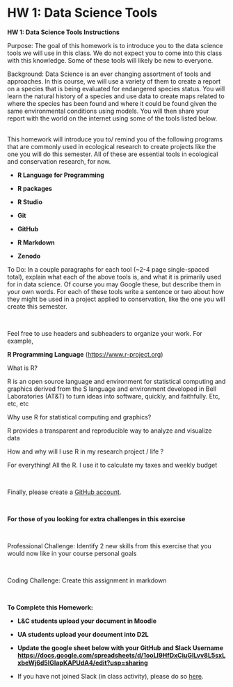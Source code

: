 # HW 1: Data Science Tools 

**HW 1: Data Science Tools Instructions**

Purpose: The goal of this homework is to introduce you to the data science tools we will use in this class. We do not expect you to come into this class with this knowledge. Some of these tools will likely be new to everyone.

Background: Data Science is an ever changing assortment of tools and approaches. In this course, we will use a variety of them to create a report on a species that is being evaluated for endangered species status. You will learn the natural history of a species and use data to create maps related to where the species has been found and where it could be found given the same environmental conditions using models. You will then share your report with the world on the internet using some of the tools listed below.  

\
This homework will introduce you to/ remind you of the following programs that are commonly used in ecological research to create projects like the one you will do this semester. All of these are essential tools in ecological and conservation research, for now. 

-   **R Language for Programming**

-   **R packages**

-   **R Studio**

-   **Git**

-   **GitHub**

-   **R Markdown**

-   **Zenodo**

To Do: In a couple paragraphs for each tool (\~2-4 page single-spaced total), explain what each of the above tools is, and what it is primarily used for in data science. Of course you may Google these, but describe them in your own words. For each of these tools write a sentence or two about how they might be used in a project applied to conservation, like the one you will create this semester.

\

Feel free to use headers and subheaders to organize your work. For example, 

**R Programming Language** (<https://www.r-project.org>)

What is R?

R is an open source language and environment for statistical computing and graphics derived from the S language and environment developed in Bell Laboratories (AT&T) to turn ideas into software, quickly, and faithfully. Etc, etc, etc\

Why use R for statistical computing and graphics?

R provides a transparent and reproducible way to analyze and visualize data \

How and why will I use R in my research project / life ?

For everything! All the R. I use it to calculate my taxes and weekly budget

\

Finally, please create a [GitHub account](https://github.com/signup).

\

**For those of you looking for extra challenges in this exercise**

\

Professional Challenge: Identify 2 new skills from this exercise that you would now like in your course personal goals

\

Coding Challenge: Create this assignment in markdown

\

**To Complete this Homework:**

-   **L&C students upload your document in Moodle**

-   **UA students upload your document into D2L**

-   **Update the google sheet below with your GitHub and Slack Username <https://docs.google.com/spreadsheets/d/1ooLI9HfDxCiuGlLvv8L5sxLxbeWj6d5IGIapKAPUdA4/edit?usp=sharing>**

-   If you have not joined Slack (in class activity), please do so [here](https://join.slack.com/t/adsmonarchcon-cgp8626/shared_invite/zt-1nducmn51-3vGovy2GVZoYK~t5JsMUKQ).

